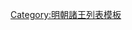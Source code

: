 {{ming|title=明朝宿遷國諸王|ed=宿遷國|head=[[弘治]]三年（[[1490年]]）封。|
{{ming/title}}
{{ming/list|宿遷榮簡王|[[朱詮鏅]]<ref>《大明瀋莊王壙誌文》</ref>|朱幼㙾、庶四子|[[1490年]]—[[1543年]]|弘治三年封。[[嘉靖]]二十二年薨。}}
{{ming/list|宿遷端惠王|[[朱勛澤]]|朱詮鏅、嫡一子|[[1547年]]—[[1553年]]|嘉靖二十六年襲封。三十二年薨。}}
{{ming/list|宿遷長孫|[[朱胤柠]]|朱勛澤、庶一子|  |嘉靖十二年封[[长孙 (封号)|長孫]]。三十二年卒。}}
{{ming/list|宿遷王|[[朱恬煙]]|朱胤柠、嫡一子|[[1557年]]—[[1572年]]|嘉靖三十六年襲封。[[隆庆 (明朝)|隆慶]]六年薨。無子，除。}}
{{ming/note|參考文獻}}
{{ming/note|ref}}
}}<noinclude>
[[Category:明朝諸王列表模板]]
</noinclude>